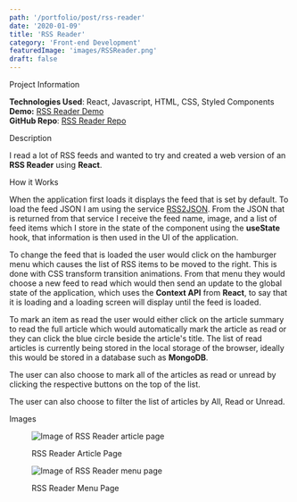 ```yaml
---
path: '/portfolio/post/rss-reader'
date: '2020-01-09'
title: 'RSS Reader'
category: 'Front-end Development'
featuredImage: 'images/RSSReader.png'
draft: false
---
```


<SectionHeader>Project Information</SectionHeader>

**Technologies Used**: React, Javascript, HTML, CSS, Styled Components<br />
**Demo:** [RSS Reader Demo](https://examples.adamwebster.me/rss) <br/>
**GitHub Repo**: [RSS Reader Repo](https://github.com/adamwebster/react-tests/tree/master/src/pages/RSSReader)

<SectionHeader>Description</SectionHeader>

I read a lot of RSS feeds and wanted to try and created a web version of an **RSS Reader** using **React**.

<SectionHeader>How it Works</SectionHeader>

When the application first loads it displays the feed that is set by default. To load the feed JSON I am using the service [RSS2JSON](https://api.rss2json.com/). From the JSON that is returned from that service I receive the feed name, image, and a list of feed items which I store in the state of the component using the **useState** hook, that information is then used in the UI of the application.

To change the feed that is loaded the user would click on the hamburger menu which causes the list of RSS items to be moved to the right.  This is done with CSS transform transition animations. From that menu they would choose a new feed to read which would then send an update to the global state of the application, which uses the **Context API** from **React**, to say that it is loading and a loading screen will display until the feed is loaded.

To mark an item as read the user would either click on the article summary to read the full article which would automatically mark the article as read or they can click the blue circle beside the article's title. The list of read articles is currently being stored in the local storage of the browser, ideally this would be stored in a database such as <strong>MongoDB</strong>.

The user can also choose to mark all of the articles as read or unread by clicking the respective buttons on the top of the list.

The user can also choose to filter the list of articles by All, Read or Unread.

<SectionHeader>Images</SectionHeader>


<figure>

![Image of RSS Reader article page](/images/RSSReader2.png)

<figcaption>RSS Reader Article Page</figcaption>
</figure>

<figure>

![Image of RSS Reader menu page](/images/RSSReader3.png)
<figcaption>RSS Reader Menu Page</figcaption>

</figure>